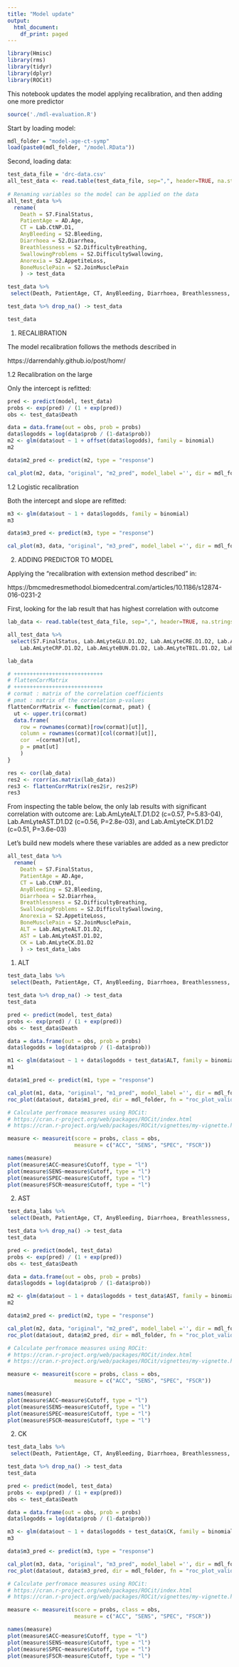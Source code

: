 ```yaml
---
title: "Model update"
output:
  html_document:
    df_print: paged
---
```


```r
library(Hmisc)
library(rms)
library(tidyr)
library(dplyr)
library(ROCit)
```

This notebook updates the model applying recalibration, and then adding one more predictor

```r
source('./mdl-evaluation.R')
```

Start by loading model:

```r
mdl_folder = "model-age-ct-symp"
load(paste0(mdl_folder, "/model.RData"))
```

Second, loading data:

```r
test_data_file = 'drc-data.csv' 
all_test_data <- read.table(test_data_file, sep=",", header=TRUE, na.strings="\\N")
  
# Renaming variables so the model can be applied on the data
all_test_data %>% 
  rename(
    Death = S7.FinalStatus,
    PatientAge = AD.Age,
    CT = Lab.CtNP.D1,
    AnyBleeding = S2.Bleeding,
    Diarrhoea = S2.Diarrhea,
    Breathlessness = S2.DifficultyBreathing, 
    SwallowingProblems = S2.DifficultySwallowing,
    Anorexia = S2.AppetiteLoss,
    BoneMusclePain = S2.JoinMusclePain
    ) -> test_data

test_data %>%
 select(Death, PatientAge, CT, AnyBleeding, Diarrhoea, Breathlessness, SwallowingProblems, Anorexia, BoneMusclePain) -> test_data

test_data %>% drop_na() -> test_data

test_data
```

1. RECALIBRATION

The model recalibration follows the methods described in

https://darrendahly.github.io/post/homr/

1.2 Recalibration on the large 

Only the intercept is refitted:

```r
pred <- predict(model, test_data)
probs <- exp(pred) / (1 + exp(pred))
obs <- test_data$Death

data = data.frame(out = obs, prob = probs)
data$logodds = log(data$prob / (1-data$prob))
m2 <- glm(data$out ~ 1 + offset(data$logodds), family = binomial)
m2

data$m2_pred <- predict(m2, type = "response")

cal_plot(m2, data, "original", "m2_pred", model_label ='', dir = mdl_folder, fn = "cal_plot_recalibration_on_the_large.pdf")
```

1.2 Logistic recalibration

Both the intercept and slope are refitted:

```r
m3 <- glm(data$out ~ 1 + data$logodds, family = binomial)
m3

data$m3_pred <- predict(m3, type = "response")

cal_plot(m3, data, "original", "m3_pred", model_label ='', dir = mdl_folder, fn = "cal_plot_recalibration_logistic.pdf")
```

2. ADDING PREDICTOR TO MODEL

Applying the "recalibration with extension method described" in:

https://bmcmedresmethodol.biomedcentral.com/articles/10.1186/s12874-016-0231-2

First, looking for the lab result that has highest correlation with outcome

```r
lab_data <- read.table(test_data_file, sep=",", header=TRUE, na.strings="\\N")

all_test_data %>%
 select(S7.FinalStatus, Lab.AmLyteGLU.D1.D2, Lab.AmLyteCRE.D1.D2, Lab.AmLyteALB.D1.D2, Lab.AmLyteAST.D1.D2, Lab.AmLyteAMY.D1.D2, Lab.AmLyteK.D1.D2, 
    Lab.AmLyteCRP.D1.D2, Lab.AmLyteBUN.D1.D2, Lab.AmLyteTBIL.D1.D2, Lab.AmLyteALT.D1.D2, Lab.AmLyteCK.D1.D2, Lab.AmLyteNa.D1.D2, Lab.AmLyteCa.D1.D2) -> lab_data

lab_data
```

```r
# ++++++++++++++++++++++++++++
# flattenCorrMatrix
# ++++++++++++++++++++++++++++
# cormat : matrix of the correlation coefficients
# pmat : matrix of the correlation p-values
flattenCorrMatrix <- function(cormat, pmat) {
  ut <- upper.tri(cormat)
  data.frame(
    row = rownames(cormat)[row(cormat)[ut]],
    column = rownames(cormat)[col(cormat)[ut]],
    cor  =(cormat)[ut],
    p = pmat[ut]
    )
}

res <- cor(lab_data)
res2 <- rcorr(as.matrix(lab_data))
res3 <- flattenCorrMatrix(res2$r, res2$P)
res3
```

From inspecting the table below, the only lab results with significant correlation with outcome are:
Lab.AmLyteALT.D1.D2 (c=0.57, P=5.83-04), 
Lab.AmLyteAST.D1.D2 (c=0.56, P=2.8e-03), and 
Lab.AmLyteCK.D1.D2 (c=0.51, P=3.6e-03)

Let's build new models where these variables are added as a new predictor

```r
all_test_data %>% 
  rename(
    Death = S7.FinalStatus,
    PatientAge = AD.Age,
    CT = Lab.CtNP.D1,
    AnyBleeding = S2.Bleeding,
    Diarrhoea = S2.Diarrhea,
    Breathlessness = S2.DifficultyBreathing, 
    SwallowingProblems = S2.DifficultySwallowing,
    Anorexia = S2.AppetiteLoss,
    BoneMusclePain = S2.JoinMusclePain,
    ALT = Lab.AmLyteALT.D1.D2,
    AST = Lab.AmLyteAST.D1.D2,
    CK = Lab.AmLyteCK.D1.D2
    ) -> test_data_labs
```

1. ALT

```r
test_data_labs %>%
 select(Death, PatientAge, CT, AnyBleeding, Diarrhoea, Breathlessness, SwallowingProblems, Anorexia, BoneMusclePain, ALT) -> test_data

test_data %>% drop_na() -> test_data
test_data
```

```r
pred <- predict(model, test_data)
probs <- exp(pred) / (1 + exp(pred))
obs <- test_data$Death

data = data.frame(out = obs, prob = probs)
data$logodds = log(data$prob / (1-data$prob))

m1 <- glm(data$out ~ 1 + data$logodds + test_data$ALT, family = binomial)
m1

data$m1_pred <- predict(m1, type = "response")

cal_plot(m1, data, "original", "m1_pred", model_label ='', dir = mdl_folder, fn = "cal_plot_model_with_alt.pdf")
roc_plot(data$out, data$m1_pred, dir = mdl_folder, fn = "roc_plot_validation_with_alt.pdf")
```

```r

# Calculate perfromace measures using ROCit:
# https://cran.r-project.org/web/packages/ROCit/index.html
# https://cran.r-project.org/web/packages/ROCit/vignettes/my-vignette.html

measure <- measureit(score = probs, class = obs,
                     measure = c("ACC", "SENS", "SPEC", "FSCR"))

names(measure)
plot(measure$ACC~measure$Cutoff, type = "l")
plot(measure$SENS~measure$Cutoff, type = "l")
plot(measure$SPEC~measure$Cutoff, type = "l")
plot(measure$FSCR~measure$Cutoff, type = "l")
```

2. AST

```r
test_data_labs %>%
 select(Death, PatientAge, CT, AnyBleeding, Diarrhoea, Breathlessness, SwallowingProblems, Anorexia, BoneMusclePain, AST) -> test_data

test_data %>% drop_na() -> test_data
test_data
```

```r
pred <- predict(model, test_data)
probs <- exp(pred) / (1 + exp(pred))
obs <- test_data$Death

data = data.frame(out = obs, prob = probs)
data$logodds = log(data$prob / (1-data$prob))

m2 <- glm(data$out ~ 1 + data$logodds + test_data$AST, family = binomial)
m2

data$m2_pred <- predict(m2, type = "response")

cal_plot(m2, data, "original", "m2_pred", model_label ='', dir = mdl_folder, fn = "cal_plot_model_with_ast.pdf")
roc_plot(data$out, data$m2_pred, dir = mdl_folder, fn = "roc_plot_validation_with_ast.pdf")
```

```r

# Calculate perfromace measures using ROCit:
# https://cran.r-project.org/web/packages/ROCit/index.html
# https://cran.r-project.org/web/packages/ROCit/vignettes/my-vignette.html

measure <- measureit(score = probs, class = obs,
                     measure = c("ACC", "SENS", "SPEC", "FSCR"))

names(measure)
plot(measure$ACC~measure$Cutoff, type = "l")
plot(measure$SENS~measure$Cutoff, type = "l")
plot(measure$SPEC~measure$Cutoff, type = "l")
plot(measure$FSCR~measure$Cutoff, type = "l")
```

2. CK

```r
test_data_labs %>%
 select(Death, PatientAge, CT, AnyBleeding, Diarrhoea, Breathlessness, SwallowingProblems, Anorexia, BoneMusclePain, CK) -> test_data

test_data %>% drop_na() -> test_data
test_data
```

```r
pred <- predict(model, test_data)
probs <- exp(pred) / (1 + exp(pred))
obs <- test_data$Death

data = data.frame(out = obs, prob = probs)
data$logodds = log(data$prob / (1-data$prob))

m3 <- glm(data$out ~ 1 + data$logodds + test_data$CK, family = binomial)
m3

data$m3_pred <- predict(m3, type = "response")

cal_plot(m3, data, "original", "m3_pred", model_label ='', dir = mdl_folder, fn = "cal_plot_model_with_ck.pdf")
roc_plot(data$out, data$m3_pred, dir = mdl_folder, fn = "roc_plot_validation_with_ck.pdf")
```

```r

# Calculate perfromace measures using ROCit:
# https://cran.r-project.org/web/packages/ROCit/index.html
# https://cran.r-project.org/web/packages/ROCit/vignettes/my-vignette.html

measure <- measureit(score = probs, class = obs,
                     measure = c("ACC", "SENS", "SPEC", "FSCR"))

names(measure)
plot(measure$ACC~measure$Cutoff, type = "l")
plot(measure$SENS~measure$Cutoff, type = "l")
plot(measure$SPEC~measure$Cutoff, type = "l")
plot(measure$FSCR~measure$Cutoff, type = "l")
```
